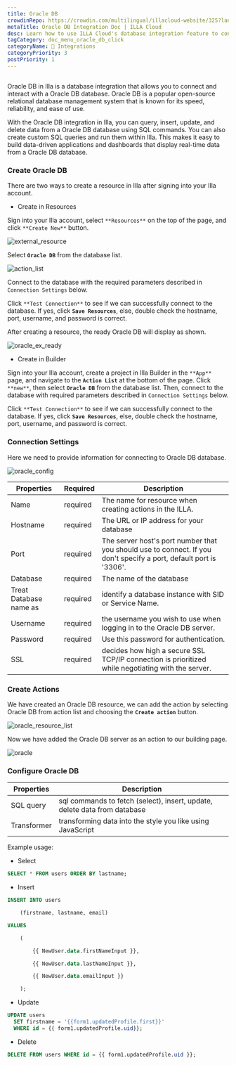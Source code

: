 ```yaml
---
title: Oracle DB
crowdinRepo: https://crowdin.com/multilingual/illacloud-website/325?languages=en&filter=basic&value=0
metaTitle: Oracle DB Integration Doc | ILLA Cloud
desc: Learn how to use ILLA Cloud's database integration feature to connect and interact with your OracleDB database in a few simple steps.
tagCategory: doc_menu_oracle_db_click
categoryName: 🔨 Integrations
categoryPriority: 3
postPriority: 1
---
```


## <h2 hidden>What is Oracle DB?</h2>

Oracle DB in Illa is a database integration that allows you to connect and interact with a Oracle DB database. Oracle DB is a popular open-source relational database management system that is known for its speed, reliability, and ease of use.

With the Oracle DB integration in Illa, you can query, insert, update, and delete data from a Oracle DB database using SQL commands. You can also create custom SQL queries and run them within Illa. This makes it easy to build data-driven applications and dashboards that display real-time data from a Oracle DB database.

### Create Oracle DB

There are two ways to create a resource in Illa after signing into your Illa account. 

-   Create in Resources

Sign into your Illa account, select `**Resources**` on the top of the page, and click `**Create New**` button. 

![external_resource](https://cdn.illacloud.com/official-website/img/docs/external_resource.png)

Select **`Oracle DB`** from the database list.

![action_list](https://cdn.illacloud.com/official-website/img/docs/action_list.png)

Connect to the database with the required parameters described in `Connection Settings` below. 

Click `**Test Connection**` to see if we can successfully connect to the database. If yes, click **`Save Resources`**, else, double check the hostname, port, username, and password is correct.

After creating a resource, the ready Oracle DB will display as shown.

![oracle_ex_ready](https://cdn.illacloud.com/official-website/img/docs/oracle_ex_ready.png)

-   Create in Builder

Sign into your Illa account, create a project in Illa Builder in the `**App**` page, and navigate to the **`Action List`** at the bottom of the page. Click `**new**`, then select **`Oracle DB`** from the database list. Then, connect to the database with required parameters described in `Connection Settings` below.

Click `**Test Connection**` to see if we can successfully connect to the database. If yes, click **`Save Resources`**, else, double check the hostname, port, username, and password is correct.

### Connection Settings

Here we need to provide information for connecting to Oracle DB database.

![oracle_config](https://cdn.illacloud.com/official-website/img/docs/oracle_config.png)

| Properties             | Required  | Description                                                                                                        |
| ---------------------- | --------- | ------------------------------------------------------------------------------------------------------------------ |
| Name                   | required  | The name for resource when creating actions in the ILLA.                                                           |
| Hostname               | required  | The URL or IP address for your database                                                                            |
| Port                   | required  | The server host's port number that you should use to connect. If you don't specify a port, default port is '3306'. |
| Database               | required  | The name of the database                                                                                           |
| Treat Database name as | required  | identify a database instance with SID or Service Name.                                                             |
| Username               | required  | the username you wish to use when logging in to the Oracle DB server.                                              |
| Password               | required  | Use this password for authentication.                                                                              |
| SSL                    | required  | decides how high a secure SSL TCP/IP connection is prioritized while negotiating with the server.                  |

### Create Actions

We have created an Oracle DB resource, we can add the action by selecting Oracle DB from action list and choosing the **`Create action`** button.

![oracle_resource_list](https://cdn.illacloud.com/official-website/img/docs/oracle_resource_list.png)

 Now we have added the Oracle DB server as an action to our building page.

![oracle](https://cdn.illacloud.com/official-website/img/docs/oracle.png)

### Configure Oracle DB

| Properties  | Description                                                               |
| ----------- | ------------------------------------------------------------------------- |
| SQL query   | sql commands to fetch (select), insert, update, delete data from database |
| Transformer | transforming data into the style you like using JavaScript                |

Example usage:

-   Select

```sql
SELECT * FROM users ORDER BY lastname;
```

-   Insert

```sql
INSERT INTO users

	(firstname, lastname, email)

VALUES

	(

		{{ NewUser.data.firstNameInput }},

		{{ NewUser.data.lastNameInput }},

		{{ NewUser.data.emailInput }}

	);
```

-   Update

```sql
UPDATE users
  SET firstname = '{{form1.updatedProfile.first}}'
  WHERE id = {{ form1.updatedProfile.uid}};
```

-   Delete

```sql
DELETE FROM users WHERE id = {{ form1.updatedProfile.uid }};
```
